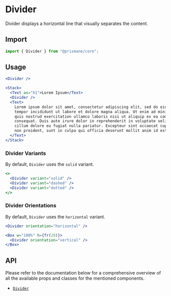 # Divider

Divider displays a horizontal line that visually separates the content.

## Import

```js
import { Divider } from "@prismane/core";
```

## Usage

```jsx
<Divider />
```

```jsx
<Stack>
  <Text as="h1">Lorem Ipsum</Text>
  <Divider />
  <Text>
    Lorem ipsum dolor sit amet, consectetur adipiscing elit, sed do eiusmod
    tempor incididunt ut labore et dolore magna aliqua. Ut enim ad minim veniam,
    quis nostrud exercitation ullamco laboris nisi ut aliquip ex ea commodo
    consequat. Duis aute irure dolor in reprehenderit in voluptate velit esse
    cillum dolore eu fugiat nulla pariatur. Excepteur sint occaecat cupidatat
    non proident, sunt in culpa qui officia deserunt mollit anim id est laborum.
  </Text>
</Stack>
```

### Divider Variants

By default, `Divider` uses the `solid` variant.

```jsx
<>
  <Divider variant="solid" />
  <Divider variant="dashed" />
  <Divider variant="dotted" />
</>
```

### Divider Orientations

By default, `Divider` uses the `horizontal` variant.

```jsx
<Divider orientation="horizontal" />
```

```jsx
<Box w="100%" h={fr(20)}>
  <Divider orientation="vertical" />
</Box>
```

## API

Please refer to the documentation below for a comprehensive overview of all the available props and classes for the mentioned components.

- [`Divider`](/docs/components-api/divider-api)
